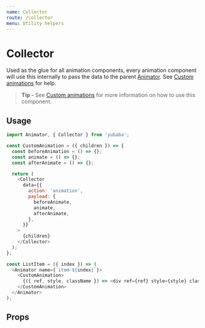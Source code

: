 ```yaml
---
name: Collector
route: /collector
menu: Utility helpers
---
```



# Collector

Used as the glue for all animation components,
every animation component will use this internally to pass the data to the parent [Animator](/animator).
See [Custom animations](/custom-animations) for help.

> **Tip -** See [Custom animations](/custom-animations) for more information on how to use this component.

## Usage

```js
import Animator, { Collector } from 'yubaba';

const CustomAnimation = ({ children }) => {
  const beforeAnimation = () => {};
  const animate = () => {};
  const afterAnimate = () => {};

  return (
    <Collector
      data={{
        action: 'animation',
        payload: {
          beforeAnimate,
          animate,
          afterAnimate,
        },
      }}
    >
      {children}
    </Collector>
  );
};

const ListItem = ({ index }) => (
  <Animator name={`item-${index}`}>
    <CustomAnimation>
      {({ ref, style, className }) => <div ref={ref} style={style} className={className} />}
    </CustomAnimation>
  </Animator>
);
```

## Props

<Props of={Collector} />
